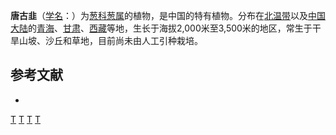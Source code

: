 {{Speciesbox 
| taxon =  Allium tanguticum
| status = NE
| status_system = IUCN3.1
| authority =  Regel
}}

'''唐古韭'''（[[学名|学名]]：{{lang|la|''Allium tanguticum''}}）为[[葱科|葱科]][[葱属|葱属]]的植物，是中国的特有植物。分布在[[北温带|北温带]]以及[[中国大陆|中国大陆]]的[[青海|青海]]、[[甘肃|甘肃]]、[[西藏|西藏]]等地，生长于海拔2,000米至3,500米的地区，常生于干旱山坡、沙丘和草地，目前尚未由人工引种栽培。

== 参考文献 ==
<div class="references-small">
* {{cite web| url =http://www.bioinfo.cn/db05/KmzwSpecies.php?action=view&id=1211| title =唐古韭| work =《中国高等植物数据库全库》| publisher =中国科学院微生物研究所| author =昆明植物研究所| accessdate =2009-02-22| deadurl =yes| archiveurl =https://web.archive.org/web/20160305024152/http://www.bioinfo.cn/db05/KmzwSpecies.php?action=view&id=1211| archivedate =2016-03-05}}
</div>
{{Taxonbar|from=Q10922602}}

[[Category:葱属|T]]
[[Category:青海植物|T]]
[[Category:甘肃植物|T]]
[[Category:西藏植物|T]]